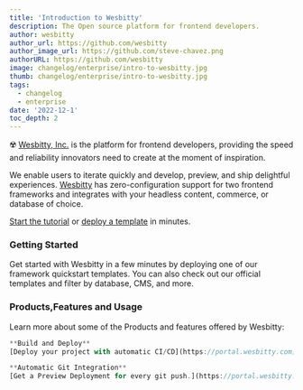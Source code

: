 ```yaml
---
title: 'Introduction to Wesbitty'
description: The Open source platform for frontend developers.
author: wesbitty
author_url: https://github.com/wesbitty
author_image_url: https://github.com/steve-chavez.png
authorURL: https://github.com/wesbitty
image: changelog/enterprise/intro-to-wesbitty.jpg
thumb: changelog/enterprise/intro-to-wesbitty.jpg
tags:
  - changelog
  - enterprise
date: '2022-12-1'
toc_depth: 2
---
```




☢️ [Wesbitty, Inc.](https://wesbitty.com) is the platform for frontend developers, providing the speed and reliability innovators need to create at the moment of inspiration.

We enable users to iterate quickly and develop, preview, and ship delightful experiences. [Wesbitty](https://wesbitty.com) has zero-configuration support for two frontend frameworks and integrates with your headless content, commerce, or database of choice.

[Start the tutorial](https://wesbitty.com/playground) or [deploy a template](https://portal.wesbitty.com) in minutes.

### Getting Started

Get started with Wesbitty in a few minutes by deploying one of our framework quickstart templates. You can also check out our official templates and filter by database, CMS, and more.

### Products,Features and Usage

Learn more about some of the Products and features offered by Wesbitty:

```js hideCopy
**Build and Deploy**
[Deploy your project with automatic CI/CD](https://portal.wesbitty.com)
```

```js hideCopy
**Automatic Git Integration**
[Get a Preview Deployment for every git push.](https://portal.wesbitty.com)
```

